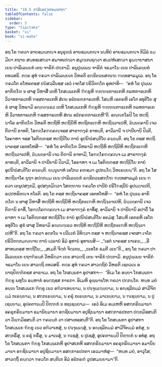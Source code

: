 ```yaml
---
title: "10.5 ປາລິເລຍ຺ຍກຄມນກຖາ"
tableOfContents: false
sidebar:
  order: 5
type: "tipitaka"
basket: "vi"
book: "vi-maha"
---
```



<DynamicBreadcrumb />

<Division number="467" book="vi-maha">

<Paragraph number="1997" book="vi-maha">
ອຖ ໂຂ ຠຄວາ ອາຍສ຺ມນ຺ຕຎ຺ຈ ອນຸຣຸທ຺ຘໍ ອາຍສ຺ມນ຺ຕຎ຺ຈ ນນ຺ທິຍໍ ອາຍສ຺ມນ຺ຕຎ຺ຈ ກິມິລໍ ຘມ຺ມິຍາ ກຖາຍ ສນ຺ທສ຺ເສຕ຺ວາ ສມາທເປຕ຺ວາ ສມຸຕ຺ເຕເຊຕ຺ວາ ສມ຺ປຫໍເສຕ຺ວາ ອຸຏ຺ຐາຍາສນາ ເຍນ ປາລິເລຍ຺ຍກໍ ເຕນ ຈາຣິກໍ ປກ຺ກາມິ. ອນຸປຸພ຺ເພນ ຈາຣິກໍ ຈຣມາໂນ ເຍນ ປາລິເລຍ຺ຍກໍ ຕທວສຣິ. ຕຕ຺ຣ ສຸທໍ ຠຄວາ ປາລິເລຍ຺ຍເກ ວິຫຣຕິ ຣກ຺ຂິຕວນສຓ຺ເຑ ຠທ຺ທສາລມູເລ. ອຖ ໂຂ ຠຄວໂຕ ຣໂຫຄຕສ຺ສ ປຏິສລ຺ລີນສ຺ສ ເອວໍ ເຈຕໂສ ປຣິວິຕກ຺ໂກ ອຸທປາທິ—  “ອຫໍ ໂຂ ປຸພ຺ເພ ອາກິຓ຺ໂຓ ນ ຜາສຸ ວິຫາສິໍ ເຕຫິ ໂກສມ຺ພເກຫິ ຠິກ຺ຂູຫິ ຠຓ຺ຑນກາຣເກຫິ ກລຫກາຣເກຫິ ວິວາທກາຣເກຫິ ຠສ຺ສກາຣເກຫິ ສໍເຆ ອຘິກຣຓກາຣເກຫິ. ໂສມ຺ຫິ ເອຕຣຫິ ເອໂກ ອທຸຕິໂຍ ສຸຂໍ ຜາສຸ ວິຫຣາມິ ອຎ຺ຎຕ຺ເຣວ ເຕຫິ ໂກສມ຺ພເກຫິ ຠິກ຺ຂູຫິ ຠຓ຺ຑນກາຣເກຫິ ກລຫກາຣເກຫິ ວິວາທກາຣເກຫິ ຠສ຺ສກາຣເກຫິ ສໍເຆ ອຘິກຣຓກາຣເກຫີ”ຕິ.
</Paragraph>

<Paragraph number="1998" book="vi-maha">
ອຎ຺ຎຕໂຣປິ ໂຂ ຫຕ຺ຖິນາໂຄ ອາກິຓ຺ໂຓ ວິຫຣຕິ ຫຕ຺ຖີຫິ ຫຕ຺ຖິນີຫິ ຫຕ຺ຖິກຬເຠຫິ ຫຕ຺ຖິຈ຺ຉາເປຫິ, ຉິນ຺ນຄ຺ຄານິ ເຈວ ຕິຓານິ ຂາທຕິ, ໂອຠຄ຺ໂຄຠຄ຺ຄຎ຺ຈສ຺ສ ສາຂາຠງ຺ຄໍ ຂາທນ຺ຕິ, ອາວິລານິ ຈ ປານີຍານິ ປິວຕິ, ໂອຄາຫາ ຈສ຺ສ ໂອຕິຓ຺ຓສ຺ສ ຫຕ຺ຖິນິໂຍ ກາຍໍ ອຸປນິຆໍສນ຺ຕິໂຍ ຄຈ຺ຉນ຺ຕິ. ອຖ ໂຂ ຕສ຺ສ ຫຕ຺ຖິນາຄສ຺ສ ເອຕທໂຫສິ—  “ອຫໍ ໂຂ ອາກິຓ຺ໂຓ ວິຫຣາມິ ຫຕ຺ຖີຫິ ຫຕ຺ຖິນີຫິ ຫຕ຺ຖິກຬເຠຫິ ຫຕ຺ຖິຈ຺ຉາເປຫິ, ຉິນ຺ນຄ຺ຄານິ ເຈວ ຕິຓານິ ຂາທາມິ, ໂອຠຄ຺ໂຄຠຄ຺ຄຎ຺ຈ ເມ ສາຂາຠງ຺ຄໍ ຂາທນ຺ຕິ, ອາວິລານິ ຈ ປານີຍານິ ປິວາມິ, ໂອຄາຫາ ຈ ເມ ໂອຕິຓ຺ຓສ຺ສ ຫຕ຺ຖິນິໂຍ ກາຍໍ ອຸປນິຆໍສນ຺ຕິໂຍ ຄຈ຺ຉນ຺ຕິ. ຍນ຺ນູນາຫໍ ເອໂກວ ຄຓສ຺ມາ ວູປກຏ຺ໂຐ ວິຫເຣຍ຺ຍນ຺”ຕິ. ອຖ ໂຂ ໂສ ຫຕ຺ຖິນາໂຄ ຍູຖາ ອປກ຺ກມ຺ມ ເຍນ ປາລິເລຍ຺ຍກໍ ຣກ຺ຂິຕວນສຓ຺ໂຑ ຠທ຺ທສາລມູລໍ ເຍນ ຠຄວາ ເຕນຸປສງ຺ກມິ, ອຸປສງ຺ກມິຕ຺ວາ ໂສຓ຺ຑາຍ ຠຄວໂຕ ປານີຍໍ ປຣິໂຠຊນີຍໍ ອຸປຏ຺ຐາເປຕິ, ອປ຺ປຫຣິຕຎ຺ຈ ກໂຣຕິ.
</Paragraph>

<Paragraph number="1999" book="vi-maha">
ອຖ ໂຂ ຕສ຺ສ ຫຕ຺ຖິນາຄສ຺ສ ເອຕທໂຫສິ—  “ອຫໍ ໂຂ ປຸພ຺ເພ ອາກິຓ຺ໂຓ ນ ຜາສຸ ວິຫາສິໍ ຫຕ຺ຖີຫິ ຫຕ຺ຖິນີຫິ ຫຕ຺ຖິກຬເຠຫິ ຫຕ຺ຖິຈ຺ຉາເປຫິ, ຉິນ຺ນຄ຺ຄານິ ເຈວ ຕິຓານິ ຂາທິໍ, ໂອຠຄ຺ໂຄຠຄ຺ຄຎ຺ຈ ເມ ສາຂາຠງ຺ຄໍ ຂາທິໍສຸ, ອາວິລານິ ຈ ປານີຍານິ ອປາຍິໍ ໂອຄາຫາ ຈ ເມ ໂອຕິຓ຺ຓສ຺ສ ຫຕ຺ຖິນິໂຍ ກາຍໍ ອຸປນິຆໍສນ຺ຕິໂຍ ອຄມໍສຸ. ໂສມ຺ຫິ ເອຕຣຫິ ເອໂກ ອທຸຕິໂຍ ສຸຂໍ ຜາສຸ ວິຫຣາມິ ອຎ຺ຎຕ຺ເຣວ ຫຕ຺ຖີຫິ ຫຕ຺ຖິນີຫິ ຫຕ຺ຖິກຬເຠຫິ ຫຕ຺ຖິຈ຺ຉາເປຫີ”ຕິ.
</Paragraph>

<Paragraph number="2000" book="vi-maha">
ອຖ ໂຂ ຠຄວາ ອຕ຺ຕໂນ ຈ ປວິເວກໍ ວິທິຕ຺ວາ ຕສ຺ສ ຈ ຫຕ຺ຖິນາຄສ຺ສ ເຈຕສາ ເຈໂຕປຣິວິຕກ຺ກມຎ຺ຎາຍ ຕາຍໍ ເວລາຍໍ ອິມໍ ອຸທານໍ ອຸທາເນສິ—
</Paragraph>

<Paragraph number="2001" type="verses" book="vi-maha">
_“ເອຕໍ ນາຄສ຺ສ ນາເຄນ,_  
_ອີສາທນ຺ຕສ຺ສ ຫຕ຺ຖິໂນ;_  
_ສເມຕິ ຈິຕ຺ຕໍ ຈິຕ຺ເຕນ,_  
_ຍເທໂກ ຣມຕີ ວເນ”ຕິ._  

</Paragraph>

<Paragraph number="2002" book="vi-maha">
ອຖ ໂຂ ຠຄວາ ປາລິເລຍ຺ຍເກ ຍຖາຠິຣນ຺ຕໍ ວິຫຣິຕ຺ວາ ເຍນ ສາວຕ຺ຖິ ເຕນ ຈາຣິກໍ ປກ຺ກາມິ. ອນຸປຸພ຺ເພນ ຈາຣິກໍ ຈຣມາໂນ ເຍນ ສາວຕ຺ຖິ ຕທວສຣິ. ຕຕ຺ຣ ສຸທໍ ຠຄວາ ສາວຕ຺ຖິຍໍ ວິຫຣຕິ ເຊຕວເນ ອນາຖປິຓ຺ຑິກສ຺ສ ອາຣາເມ. ອຖ ໂຂ ໂກສມ຺ພກາ ອຸປາສກາ—  “ອິເມ ໂຂ ອຍ຺ຍາ ໂກສມ຺ພກາ ຠິກ຺ຂູ ພຫຸໂນ ອມ຺ຫາກໍ ອນຕ຺ຖສ຺ສ ກາຣກາ. ອິເມຫິ ອຸພ຺ພາຬ຺ໂຫ ຠຄວາ ປກ຺ກນ຺ໂຕ. ຫນ຺ທ ມຍໍ ອຍ຺ເຍ ໂກສມ຺ພເກ ຠິກ຺ຂູ ເນວ ອຠິວາເທຍ຺ຍາມ, ນ ປຈ຺ຈຸຏ຺ເຐຍ຺ຍາມ, ນ ອຎ຺ຊລິກມ຺ມໍ ສາມີຈິກມ຺ມໍ ກເຣຍ຺ຍາມ, ນ ສກ຺ກເຣຍ຺ຍາມ, ນ ຄຣຸໍ ກເຣຍ຺ຍາມ, ນ ມາເນຍ຺ຍາມ, ນ ຠເຊຍ຺ຍາມ, ນ ປູເຊຍ຺ຍາມ, ອຸປຄຕານມ຺ປິ ປິຓ຺ຑກໍ ນ ທຊ຺ເຊຍ຺ຍາມ—  ເອວໍ ອິເມ ອມ຺ເຫຫິ ອສກ຺ກຣິຍມານາ ອຄຣຸກຣິຍມານາ ອມານິຍມານາ ອຠຊິຍມານາ ອປູຊິຍມານາ ອສກ຺ກາຣປກຕາ ປກ຺ກມິສ຺ສນ຺ຕິ ວາ ວິພ຺ຠມິສ຺ສນ຺ຕິ ວາ ຠຄວນ຺ຕໍ ວາ ປສາເທສ຺ສນ຺ຕີ”ຕິ. ອຖ ໂຂ ໂກສມ຺ພກາ ອຸປາສກາ ໂກສມ຺ພເກ ຠິກ຺ຂູ ເນວ ອຠິວາເທສຸໍ, ນ ປຈ຺ຈຸຏ຺ເຐສຸໍ, ນ ອຎ຺ຊລິກມ຺ມໍ ສາມີຈິກມ຺ມໍ ອກໍສຸ, ນ ສກ຺ກຣິໍສຸ, ນ ຄຣຸໍ ກຣິໍສຸ, ນ ມາເນສຸໍ, ນ ຠເຊສຸໍ, ນ ປູເຊສຸໍ, ອຸປຄຕານມ຺ປິ ປິຓ຺ຑກໍ ນ ອທໍສຸ. ອຖ ໂຂ ໂກສມ຺ພກາ ຠິກ຺ຂູ ໂກສມ຺ພເກຫິ ອຸປາສເກຫິ ອສກ຺ກຣິຍມານາ ອຄຣຸກຣິຍມານາ ອມານິຍມານາ ອຠຊິຍມານາ ອປູຊິຍມານາ ອສກ຺ກາຣປກຕາ ເອວມາຫໍສຸ—  “ຫນ຺ທ ມຍໍ, ອາວຸໂສ, ສາວຕ຺ຖິໍ ຄນ຺ຕ຺ວາ ຠຄວໂຕ ສນ຺ຕິເກ ອິມໍ ອຘິກຣຓໍ ວູປສເມຍ຺ຍາມາ”ຕິ.
</Paragraph>
</Division>